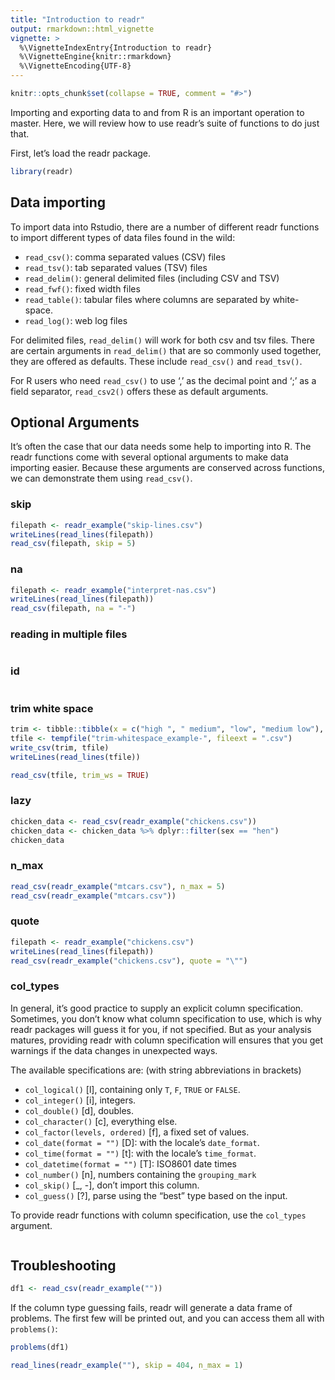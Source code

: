 ```yaml
---
title: "Introduction to readr"
output: rmarkdown::html_vignette
vignette: >
  %\VignetteIndexEntry{Introduction to readr}
  %\VignetteEngine{knitr::rmarkdown}
  %\VignetteEncoding{UTF-8}
---
```


```r
knitr::opts_chunk$set(collapse = TRUE, comment = "#>")
```

Importing and exporting data to and from R is an important operation to master.
Here, we will review how to use readr's suite of functions to do just that.

First, let's load the readr package.

```r
library(readr)
```

## Data importing

To import data into Rstudio, there are a number of different readr functions to import different types of data files found in the wild:

* `read_csv()`: comma separated values (CSV) files
* `read_tsv()`: tab separated values (TSV) files
* `read_delim()`: general delimited files (including CSV and TSV)
* `read_fwf()`: fixed width files
* `read_table()`: tabular files where columns are separated by white-space.
* `read_log()`: web log files

For delimited files, `read_delim()` will work for both csv and tsv files. There are certain arguments in `read_delim()` that are so commonly used together, they are offered as defaults. These include `read_csv()` and `read_tsv()`.

For R users who need `read_csv()` to use ',' as the decimal point and ';' as a field separator, `read_csv2()` offers these as default arguments. 

## Optional Arguments

It's often the case that our data needs some help to importing into R.
The readr functions come with several optional arguments to make data importing easier.
Because these arguments are conserved across functions, we can demonstrate them using `read_csv()`.

### skip

```r
filepath <- readr_example("skip-lines.csv")
writeLines(read_lines(filepath))
read_csv(filepath, skip = 5)
```

### na

```r
filepath <- readr_example("interpret-nas.csv")
writeLines(read_lines(filepath))
read_csv(filepath, na = "-")
```

### reading in multiple files

```r
```

### id

```r
```

### trim white space

```r
trim <- tibble::tibble(x = c("high ", " medium", "low", "medium low"), y = c(10, 10, 10, 15))
tfile <- tempfile("trim-whitespace_example-", fileext = ".csv")
write_csv(trim, tfile)
writeLines(read_lines(tfile))
```

```r
read_csv(tfile, trim_ws = TRUE)
```

### lazy

```r
chicken_data <- read_csv(readr_example("chickens.csv"))
chicken_data <- chicken_data %>% dplyr::filter(sex == "hen")
chicken_data
```

### n_max

```r
read_csv(readr_example("mtcars.csv"), n_max = 5)
read_csv(readr_example("mtcars.csv"))
```

### quote

```r
filepath <- readr_example("chickens.csv")
writeLines(read_lines(filepath))
read_csv(readr_example("chickens.csv"), quote = "\"")
```

### col_types

In general, it's good practice to supply an explicit column specification.
Sometimes, you don't know what column specification to use, which is why readr packages will guess it for you, if not specified.
But as your analysis matures, providing readr with column specification will ensures that you get warnings if the data changes in unexpected ways.

The available specifications are: (with string abbreviations in brackets)

* `col_logical()` [l], containing only `T`, `F`, `TRUE` or `FALSE`.
* `col_integer()` [i], integers.
* `col_double()` [d], doubles.
* `col_character()` [c], everything else.
* `col_factor(levels, ordered)` [f], a fixed set of values.
* `col_date(format = "")` [D]: with the locale's `date_format`.
* `col_time(format = "")` [t]: with the locale's `time_format`.
* `col_datetime(format = "")` [T]: ISO8601 date times
* `col_number()` [n], numbers containing the `grouping_mark`
* `col_skip()` [_, -], don't import this column.
* `col_guess()` [?], parse using the "best" type based on the input.

To provide readr functions with column specification, use the `col_types` argument.


```r
```
    
## Troubleshooting

```r
df1 <- read_csv(readr_example(""))
```

If the column type guessing fails, readr will generate a data frame of problems.
The first few will be printed out, and you can access them all with `problems()`:

```r
problems(df1)
```



```r
read_lines(readr_example(""), skip = 404, n_max = 1)
```
